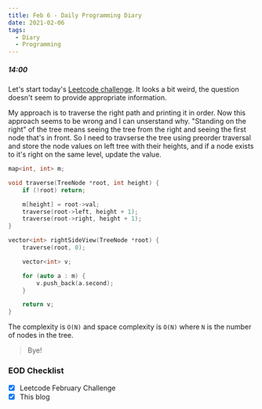 ```yaml
---
title: Feb 6 - Daily Programming Diary
date: 2021-02-06
tags:
  - Diary
  - Programming
---
```


##### 14:00
Let's start today's [Leetcode challenge](https://leetcode.com/explore/challenge/card/february-leetcoding-challenge-2021/584/week-1-february-1st-february-7th/3630/). It looks a bit weird, the question doesn't seem to provide appropriate information.

My approach is to traverse the right path and printing it in order. Now this approach seems to be wrong and I can unserstand why. "Standing on the right" of the tree means seeing the tree from the right and seeing the first node that's in front. So I need to travserse the tree using preorder traversal and store the node values on left tree with their heights, and if a node exists to it's right on the same level, update the value.

```cpp:title=binary-tree-right-side-view.cpp
map<int, int> m;

void traverse(TreeNode *root, int height) {
    if (!root) return;

    m[height] = root->val;
    traverse(root->left, height + 1);
    traverse(root->right, height + 1);
}

vector<int> rightSideView(TreeNode *root) {
    traverse(root, 0);

    vector<int> v;

    for (auto a : m) {
        v.push_back(a.second);
    }

    return v;
}
```

The complexity is `O(N)` and space complexity is `O(N)` where `N` is the number of nodes in the tree.

> Bye!

### EOD Checklist
- [x] Leetcode February Challenge
- [x] This blog
